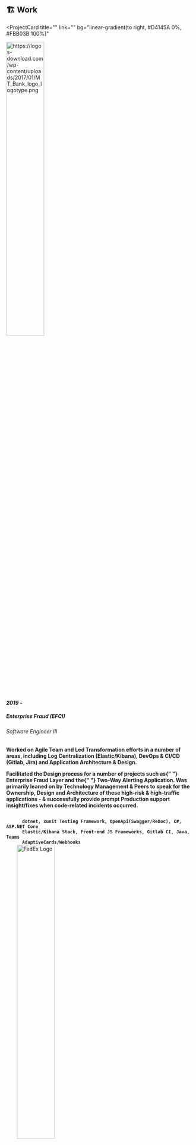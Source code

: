 ## 🏗️ Work

<ProjectCard
  title=""
  link=""
  bg="linear-gradient(to right, #D4145A 0%, #FBB03B 100%)"
>
  <img
    src="https://logos-download.com/wp-content/uploads/2017/01/MT_Bank_logo_logotype.png"
    alt="https://logos-download.com/wp-content/uploads/2017/01/MT_Bank_logo_logotype.png"
    style="width:45%;"
  />
  <p>
    <b>
      <i> 2019 - </i>
    </b>
  </p>
  <h5>
    <b>Enterprise Fraud (EFCI)</b>
  </h5>
  <h6>
    <i>Software Engineer III</i>
  </h6>
  <div>
    <p>
      <strong>
        Worked on Agile Team and Led Transformation efforts in a number of
        areas, including Log Centralization (Elastic/Kibana), DevOps & CI/CD
        (Gitlab, Jira) and Application Architecture & Design.
      </strong>
    </p>
    <p>
      <strong>
        Facilitated the Design process for a number of projects such as{" "}
        <b>Enterprise Fraud Layer</b> and the{" "}
        <b>Two-Way Alerting Application</b>. Was primarily leaned on by
        Technology Management & Peers to speak for the Ownership, Design and
        Architecture of these high-risk & high-traffic applications - &
        successfully provide prompt Production support insight/fixes when
        code-related incidents occurred.
      </strong>
    </p>
  </div>
  <b>
    <code>
      dotnet, xunit Testing Framework, OpenApi(Swagger/ReDoc), C#, ASP.NET Core
      Elastic/Kibana Stack, Front-end JS Frameworks, Gitlab CI, Java, Teams
      AdaptiveCards/Webhooks
    </code>
  </b>
</ProjectCard>
<ProjectCard title="" bg="linear-gradient(to right, #009245 0%, #FCEE21 100%)">
  <img
    src="https://cdn.usbrandcolors.com/images/logos/fedex-logo.svg"
    alt="FedEx Logo"
    style="width:45%;"
  />
  <p>
    <b>
      <i> 2015 - 2019 </i>
    </b>
  </p>
    <h5>
      <b>Logistics / Trade Networks</b>
    </h5>
    <h6>
      <i>Programmer Analyst</i>
    </h6>
      <p>
        <strong>
          Worked as Junior developer and later Programer Analyst on TradeRate
          logistics Java application. Got early exposure and training to SaFE -
          Scaled Agile Framework - and coded back-end systems while also getting
          introductory knowledge into DevSecOps and CI/CD Best Practices and
          standards.
        </strong>
      </p>
    <b>
      <code>Java, Scaled Agile Framework, Angular</code>
    </b>

</ProjectCard>
